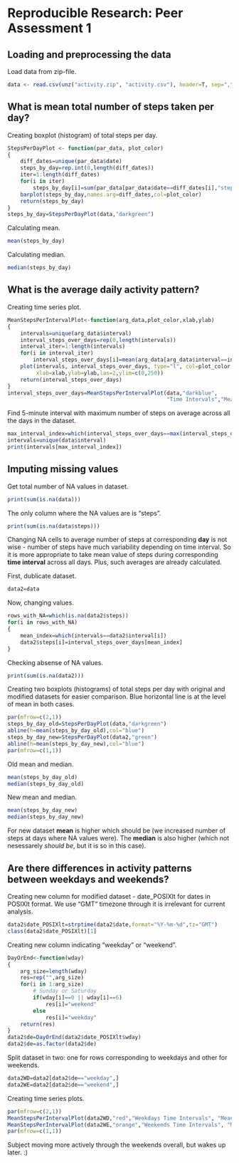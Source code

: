 # Reproducible Research: Peer Assessment 1

## Loading and preprocessing the data

Load data from zip-file.

```r
data <- read.csv(unz("activity.zip", "activity.csv"), header=T, sep=",")
```

## What is mean total number of steps taken per day?

Creating boxplot (histogram) of total steps per day.

```r
StepsPerDayPlot <- function(par_data, plot_color)
{
    diff_dates=unique(par_data$date)
    steps_by_day=rep.int(0,length(diff_dates))
    iter=1:length(diff_dates)
    for(i in iter)
        steps_by_day[i]=sum(par_data[par_data$date==diff_dates[i],"steps"],na.rm=TRUE)
    barplot(steps_by_day,names.arg=diff_dates,col=plot_color)
    return(steps_by_day)
}
steps_by_day=StepsPerDayPlot(data,"darkgreen")
```

Calculating mean.

```r
mean(steps_by_day)
```

Calculating median.

```r
median(steps_by_day)
```

## What is the average daily activity pattern?

Creating time series plot.

```r
MeanStepsPerIntervalPlot<-function(arg_data,plot_color,xlab,ylab)
{
    intervals=unique(arg_data$interval)
    interval_steps_over_days=rep(0,length(intervals))
    interval_iter=1:length(intervals)
    for(i in interval_iter)
        interval_steps_over_days[i]=mean(arg_data[arg_data$interval==intervals[i],"steps"],na.rm=TRUE)
    plot(intervals, interval_steps_over_days, type="l", col=plot_color,
         xlab=xlab,ylab=ylab,las=2,ylim=c(0,250))
    return(interval_steps_over_days)
}
interval_steps_over_days=MeanStepsPerIntervalPlot(data,"darkblue",
                                                  "Time Intervals","Mean Number of Steps")
```

Find 5-minute interval with maximum number of steps on average across all the days in the dataset.

```r
max_interval_index=which(interval_steps_over_days==max(interval_steps_over_days))
intervals=unique(data$interval)
print(intervals[max_interval_index])
```

## Imputing missing values

Get total number of NA values in dataset.

```r
print(sum(is.na(data)))
```

The only column where the NA values are is "steps".

```r
print(sum(is.na(data$steps)))
```

Changing NA cells to average number of steps at corresponding **day** is not wise - 
number of steps have much variability depending on time interval. So it is more appropriate
to take mean value of steps during corresponding **time interval** across all days. Plus, such
averages are already calculated.

First, dublicate dataset.

```r
data2=data
```

Now, changing values.

```r
rows_with_NA=which(is.na(data2$steps))
for(i in rows_with_NA)
{
    mean_index=which(intervals==data2$interval[i])
    data2$steps[i]=interval_steps_over_days[mean_index]
}
```

Checking absense of NA values.

```r
print(sum(is.na(data2)))
```

Creating two boxplots (histograms) of total steps per day with original and 
modified datasets for easier comparison. Blue horizontal line is at the level of mean 
in both cases.

```r
par(mfrow=c(2,1))
steps_by_day_old=StepsPerDayPlot(data,"darkgreen")
abline(h=mean(steps_by_day_old),col="blue")
steps_by_day_new=StepsPerDayPlot(data2,"green")
abline(h=mean(steps_by_day_new),col="blue")
par(mfrow=c(1,1))
```

Old mean and median.

```r
mean(steps_by_day_old)
median(steps_by_day_old)
```

New mean and median.

```r
mean(steps_by_day_new)
median(steps_by_day_new)
```

For new dataset **mean** is higher which should be (we increased number of steps at days where
NA values were). The **median** is also higher (which not nesessarely *should be*, but it is so in this case).

## Are there differences in activity patterns between weekdays and weekends?

Creating new column for modified dataset - date_POSIXlt for dates in POSIXlt format. We use "GMT" timezone
through it is irrelevant for current analysis.

```r
data2$date_POSIXlt=strptime(data2$date,format="%Y-%m-%d",tz="GMT")
class(data2$date_POSIXlt)[1]
```

Creating new column indicating "weekday" or "weekend".

```r
DayOrEnd<-function(wday)
{
    arg_size=length(wday)
    res=rep("",arg_size)
    for(i in 1:arg_size)
        # Sunday or Saturday
        if(wday[i]==0 || wday[i]==6)
            res[i]="weekend"
        else
            res[i]="weekday"
    return(res)
}
data2$de=DayOrEnd(data2$date_POSIXlt$wday)
data2$de=as.factor(data2$de)
```

Split dataset in two: one for rows corresponding to weekdays and other for weekends.

```r
data2WD=data2[data2$de=="weekday",]
data2WE=data2[data2$de=="weekend",]
```

Creating time series plots.

```r
par(mfrow=c(2,1))
MeanStepsPerIntervalPlot(data2WD,"red","Weekdays Time Intervals", "Mean Number of Steps")
MeanStepsPerIntervalPlot(data2WE,"orange","Weekends Time Intervals", "Mean Number of Steps")
par(mfrow=c(1,1))
```

Subject moving more actively through the weekends overall, but wakes up later. :)